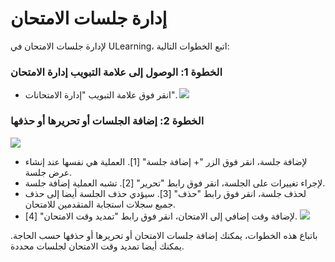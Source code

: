 
# إدارة جلسات الامتحان 

 لإدارة جلسات الامتحان في ULearning، اتبع الخطوات التالية: 

 ### الخطوة 1: الوصول إلى علامة التبويب إدارة الامتحان 

 - انقر فوق علامة التبويب "إدارة الامتحانات". 
 ![]( /img/utest/teacher/managing05.png) 

 ### الخطوة 2: إضافة الجلسات أو تحريرها أو حذفها 

 ![]( /img/utest/teacher/managing06.png) 

 - لإضافة جلسة، انقر فوق الزر "+ إضافة جلسة" [1]. العملية هي نفسها عند إنشاء عرض جلسة. 
 - لإجراء تغييرات على الجلسة، انقر فوق رابط "تحرير" [2]. تشبه العملية إضافة جلسة. 
 - لحذف جلسة، انقر فوق رابط "حذف" [3]. سيؤدي حذف الجلسة أيضا إلى حذف جميع سجلات استجابة المتقدمين للامتحان. 
 - لإضافة وقت إضافي إلى الامتحان، انقر فوق رابط "تمديد وقت الامتحان" [4]. 
 ![]( /img/utest/teacher/managing07.png) 

 باتباع هذه الخطوات، يمكنك إضافة جلسات الامتحان أو تحريرها أو حذفها حسب الحاجة. يمكنك أيضا تمديد وقت الامتحان لجلسات محددة.
